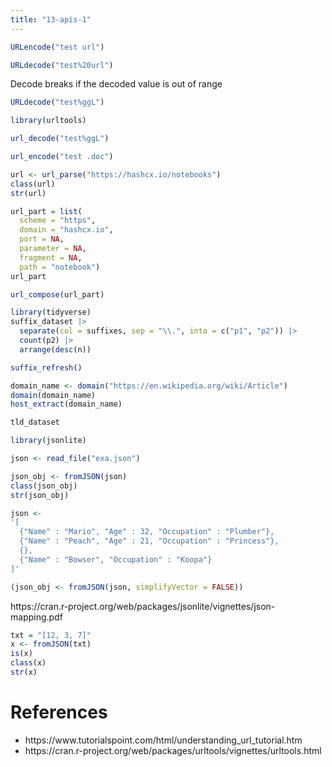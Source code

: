 ```yaml
---
title: "13-apis-1"
---
```



```r
URLencode("test url")
```

```r
URLdecode("test%20url")
```
Decode breaks if the decoded value is out of range

```r
URLdecode("test%ggL")
```

```r
library(urltools)
```

```r
url_decode("test%ggL")
```

```r
url_encode("test .doc")
```

```r
url <- url_parse("https://hashcx.io/notebooks")
class(url)
str(url)
```

```r
url_part = list(
  scheme = "https",
  domain = "hashcx.io",
  port = NA,
  parameter = NA,
  fragment = NA,
  path = "notebook")
url_part

url_compose(url_part)
```

```r
library(tidyverse)
suffix_dataset |> 
  separate(col = suffixes, sep = "\\.", into = c("p1", "p2")) |> 
  count(p2) |> 
  arrange(desc(n))
```

```r
suffix_refresh()
```


```r
domain_name <- domain("https://en.wikipedia.org/wiki/Article")
domain(domain_name)
host_extract(domain_name)
```

```r
tld_dataset
```

```r
library(jsonlite)
```

```r
json <- read_file("exa.json")

json_obj <- fromJSON(json)
class(json_obj)
str(json_obj)

```

```r
json <-
'[
  {"Name" : "Mario", "Age" : 32, "Occupation" : "Plumber"}, 
  {"Name" : "Peach", "Age" : 21, "Occupation" : "Princess"},
  {},
  {"Name" : "Bowser", "Occupation" : "Koopa"}
]'

(json_obj <- fromJSON(json, simplifyVector = FALSE))
```
https://cran.r-project.org/web/packages/jsonlite/vignettes/json-mapping.pdf

```r
txt = "[12, 3, 7]"
x <- fromJSON(txt)
is(x)
class(x)
str(x)
```


# References

- https://www.tutorialspoint.com/html/understanding_url_tutorial.htm
- https://cran.r-project.org/web/packages/urltools/vignettes/urltools.html
